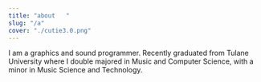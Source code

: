 ```yaml
---
title: "about   "
slug: "/a"
cover: "./cutie3.0.png"
---
```


I am a graphics and sound programmer. Recently graduated from Tulane University where I double majored in Music and Computer Science, with a minor in Music Science and Technology.
